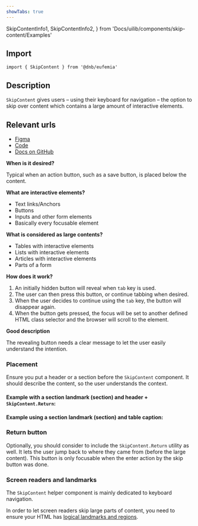 ```yaml
---
showTabs: true
---
```


  SkipContentInfo1,
  SkipContentInfo2,
} from 'Docs/uilib/components/skip-content/Examples'

## Import

```tsx
import { SkipContent } from '@dnb/eufemia'
```

## Description

`SkipContent` gives users – using their keyboard for navigation – the option to skip over content which contains a large amount of interactive elements.

## Relevant urls

- [Figma](https://www.figma.com/design/cdtwQD8IJ7pTeE45U148r1/%F0%9F%92%BB-Eufemia---Web?node-id=4314-726)
- [Code](https://github.com/dnbexperience/eufemia/tree/main/packages/dnb-eufemia/src/components/skip-content)
- [Docs on GitHub](https://github.com/dnbexperience/eufemia/tree/main/packages/dnb-design-system-portal/src/docs/uilib/components/skip-content)

**When is it desired?**

Typical when an action button, such as a save button, is placed below the content.

**What are interactive elements?**

- Text links/Anchors
- Buttons
- Inputs and other form elements
- Basically every focusable element

**What is considered as large contents?**

- Tables with interactive elements
- Lists with interactive elements
- Articles with interactive elements
- Parts of a form

**How does it work?**

1. An initially hidden button will reveal when `tab` key is used.
2. The user can then press this button, or continue tabbing when desired.
3. When the user decides to continue using the `tab` key, the button will disappear again.
4. When the button gets pressed, the focus will be set to another defined HTML class selector and the browser will scroll to the element.

**Good description**

The revealing button needs a clear message to let the user easily understand the intention.

### Placement

Ensure you put a header or a section before the `SkipContent` component. It should describe the content, so the user understands the context.

#### Example with a section landmark (section) and header + `SkipContent.Return`:

<SkipContentInfo1 />

#### Example using a section landmark (section) and table caption:

<SkipContentInfo2 />

### Return button

Optionally, you should consider to include the `SkipContent.Return` utility as well. It lets the user jump back to where they came from (before the large content). This button is only focusable when the enter action by the skip button was done.

### Screen readers and landmarks

The `SkipContent` helper component is mainly dedicated to keyboard navigation.

In order to let screen readers skip large parts of content, you need to ensure your HTML has [logical landmarks and regions](/uilib/usage/accessibility/checklist/#landmark--and-semantics-example).
